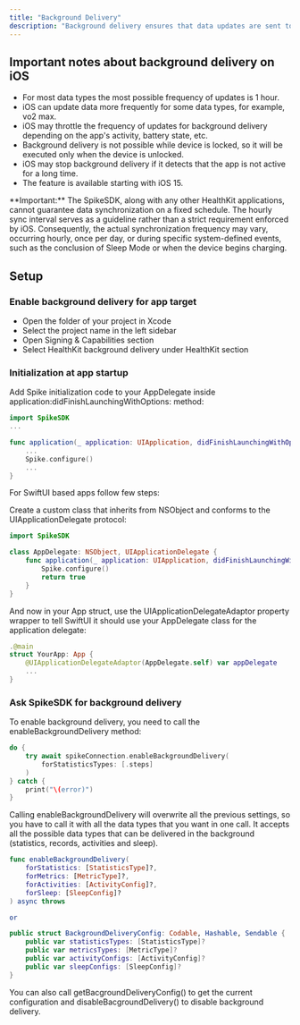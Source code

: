 ```yaml
---
title: "Background Delivery"
description: "Background delivery ensures that data updates are sent to your backend via webhooks, even when the application is in the background or closed."
---
```


## Important notes about background delivery on iOS

- For most data types the most possible frequency of updates is 1 hour.
- iOS can update data more frequently for some data types, for example, vo2 max.
- iOS may throttle the frequency of updates for background delivery depending on the app's activity, battery state, etc.
- Background delivery is not possible while device is locked, so it will be executed only when the device is unlocked.
- iOS may stop background delivery if it detects that the app is not active for a long time.
- The feature is available starting with iOS 15.

<Warning>
  **Important:** The SpikeSDK, along with any other HealthKit applications, cannot guarantee data synchronization on a fixed schedule. The hourly sync interval serves as a guideline rather than a strict requirement enforced by iOS. Consequently, the actual synchronization frequency may vary, occurring hourly, once per day, or during specific system-defined events, such as the conclusion of Sleep Mode or when the device begins charging.
</Warning>

## Setup

### Enable background delivery for app target

- Open the folder of your project in Xcode
- Select the project name in the left sidebar
- Open Signing & Capabilities section
- Select HealthKit background delivery under HealthKit section

### Initialization at app startup

Add Spike initialization code to your AppDelegate inside application\:didFinishLaunchingWithOptions: method:

```swift
import SpikeSDK
...

func application(_ application: UIApplication, didFinishLaunchingWithOptions launchOptions: [UIApplication.LaunchOptionsKey: Any]?) -> Bool {
    ...
    Spike.configure()
    ...
}
```

For SwiftUI based apps follow few steps:

Create a custom class that inherits from NSObject and conforms to the UIApplicationDelegate protocol:

```swift
import SpikeSDK

class AppDelegate: NSObject, UIApplicationDelegate {
    func application(_ application: UIApplication, didFinishLaunchingWithOptions launchOptions: [UIApplication.LaunchOptionsKey : Any]? = nil) -> Bool {
        Spike.configure()
        return true
    }
}
```

And now in your App struct, use the UIApplicationDelegateAdaptor property wrapper to tell SwiftUI it should use your AppDelegate class for the application delegate:

```swift
.@main
struct YourApp: App {
    @UIApplicationDelegateAdaptor(AppDelegate.self) var appDelegate
    ...
}
```

### Ask SpikeSDK for background delivery

To enable background delivery, you need to call the enableBackgroundDelivery method:

```swift
do {
    try await spikeConnection.enableBackgroundDelivery(
        forStatisticsTypes: [.steps]
    )
} catch {
    print("\(error)")
}
```

Calling enableBackgroundDelivery will overwrite all the previous settings, so you have to call it with all the data types that you want in one call. It accepts all the possible data types that can be delivered in the background (statistics, records, activities and sleep).

```swift
func enableBackgroundDelivery(
    forStatistics: [StatisticsType]?,
    forMetrics: [MetricType]?,
    forActivities: [ActivityConfig]?,
    forSleep: [SleepConfig]?
) async throws

or

public struct BackgroundDeliveryConfig: Codable, Hashable, Sendable {
    public var statisticsTypes: [StatisticsType]?
    public var metricsTypes: [MetricType]?
    public var activityConfigs: [ActivityConfig]?
    public var sleepConfigs: [SleepConfig]?
}
```

You can also call getBacgroundDeliveryConfig() to get the current configuration and disableBacgroundDelivery() to disable background delivery. 